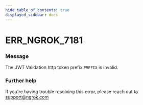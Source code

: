 ```yaml
---
hide_table_of_contents: true
displayed_sidebar: docs
---
```



# ERR_NGROK_7181

### Message

The JWT Validation http token prefix `PREFIX` is invalid.

<ErrorDetails error="err_ngrok_7181" />

### Further help

If you're having trouble resolving this error, please reach out to [support@ngrok.com](mailto:support@ngrok.com?subject=Help%20with%20ERR_NGROK_7181)

